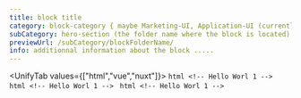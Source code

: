 ```yaml
---
title: block title
category: block-category { maybe Marketing-UI, Application-UI (currently there's only sidebars and navbars)}
subCategory: hero-section (the folder name where the block is located)
previewUrl: /subCategory/blockFolderName/
info: additionnal information about the block .....
---
```


<UnifyTab values={["html","vue","nuxt"]}>
    <TabPanel value="html">
    ```html
    <!-- Hello Worl 1 -->
    ```
    </TabPanel>
    <TabPanel value="vue">
    ```html
    <!-- Hello Worl 1 -->
    ```
    </TabPanel>
    <TabPanel value="nuxt">
    ```html
    <!-- Hello Worl 1 -->
    ```
    </TabPanel>
</UnifyTab>
